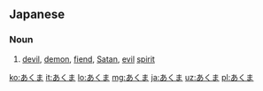 ==Japanese==

===Noun===
{{ja-noun}}

# {{ja-def|悪魔}} [[devil]], [[demon]], [[fiend]], [[Satan]], [[evil]] [[spirit]]

[[ko:あくま]]
[[it:あくま]]
[[lo:あくま]]
[[mg:あくま]]
[[ja:あくま]]
[[uz:あくま]]
[[pl:あくま]]